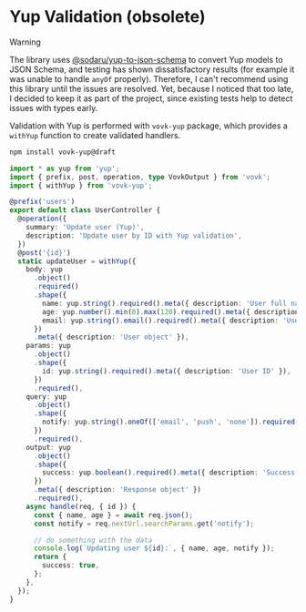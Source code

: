 # Yup Validation (obsolete)

> [!WARNING]
>
> The library uses [@sodaru/yup-to-json-schema](https://github.com/sodaru/yup-to-json-schema) to convert Yup models to JSON Schema, and testing has shown dissatisfactory results (for example it was unable to handle `anyOf` properly). Therefore, I can't recommend using this library until the issues are resolved. Yet, because I noticed that too late, I decided to keep it as part of the project, since existing tests help to detect issues with types early.

Validation with Yup is performed with `vovk-yup` package, which provides a `withYup` function to create validated handlers.

```sh npm2yarn
npm install vovk-yup@draft
```

```ts filename="src/lib/withYup.ts"
import * as yup from 'yup';
import { prefix, post, operation, type VovkOutput } from 'vovk';
import { withYup } from 'vovk-yup';

@prefix('users')
export default class UserController {
  @operation({
    summary: 'Update user (Yup)',
    description: 'Update user by ID with Yup validation',
  })
  @post('{id}')
  static updateUser = withYup({
    body: yup
      .object()
      .required()
      .shape({
        name: yup.string().required().meta({ description: 'User full name' }),
        age: yup.number().min(0).max(120).required().meta({ description: 'User age' }),
        email: yup.string().email().required().meta({ description: 'User email' }),
      })
      .meta({ description: 'User object' }),
    params: yup
      .object()
      .shape({
        id: yup.string().required().meta({ description: 'User ID' }),
      })
      .required(),
    query: yup
      .object()
      .shape({
        notify: yup.string().oneOf(['email', 'push', 'none']).required().meta({ description: 'Notification type' }),
      })
      .required(),
    output: yup
      .object()
      .shape({
        success: yup.boolean().required().meta({ description: 'Success status' }),
      })
      .meta({ description: 'Response object' })
      .required(),
    async handle(req, { id }) {
      const { name, age } = await req.json();
      const notify = req.nextUrl.searchParams.get('notify');

      // do something with the data
      console.log(`Updating user ${id}:`, { name, age, notify });
      return {
        success: true,
      };
    },
  });
}
```
